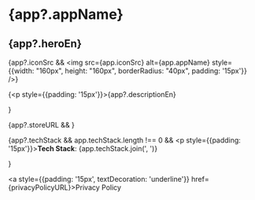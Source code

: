 

# {app?.appName}

## {app?.heroEn}

{app?.iconSrc && <img src={app.iconSrc} alt={app.appName} style={{width: "160px", height: "160px", borderRadius: "40px", padding: '15px'}} />}

{<p style={{padding: '15px'}}>{app?.descriptionEn}</p>}

{app?.storeURL && <Download sentence="Download Now!" url={app.storeURL} />}

{app?.techStack && app.techStack.length !== 0 && <p style={{padding: '15px'}}><strong>Tech Stack</strong>: {app.techStack.join(', ')}</p>}

<a style={{padding: '15px', textDecoration: 'underline'}} href={privacyPolicyURL}>Privacy Policy</a>
